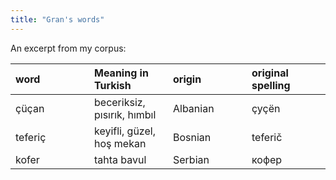 ```yaml
---
title: "Gran's words"
---
```


An excerpt from my corpus:

| word        | Meaning in Turkish          | origin        | original spelling     |
| :---        | :---                        | :---          | :---                  |
| çüçan       | beceriksiz, pısırık, hımbıl | Albanian      | çyçën                 |
| teferiç     | keyifli, güzel, hoş mekan   | Bosnian       | teferič               |
| kofer       | tahta bavul                 | Serbian       | кофер                 |
